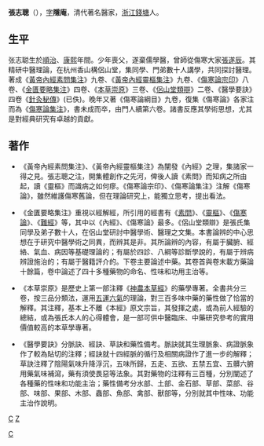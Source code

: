 '''張志聰'''（{{bd|1610年||1674年||catIdx=Z张}}），[[表字|字]]'''隱庵'''，清代著名醫家，[[浙江|浙江]][[錢塘|錢塘]]人。

== 生平 ==
张志聪生於[[順治|順治]]、[[康熙|康熙]]年間。少年喪父，遂棄儒學醫，曾師從傷寒大家[[張遂辰|張遂辰]]。其精研中醫理論，在杭州香山構侶山堂，集同學、門弟數十人講學，共同探討醫理。著成《[[黃帝內經素問集注|黃帝內經素問集注]]》九卷、《[[黃帝內經靈樞集注|黃帝內經靈樞集注]]》九卷、《[[傷寒論宗印|傷寒論宗印]]》八卷、《[[金匱要略集注|金匱要略集注]]》四卷、《[[本草崇原|本草崇原]]》三卷、《[[侶山堂類辯|侶山堂類辯]]》二卷、《醫學要訣》四卷《[[針灸秘傳|針灸秘傳]]》(已佚)。晚年又著《傷寒論綱目》九卷，復集《傷寒論》各家注而為《[[傷寒論集注|傷寒論集注]]》，書未成而卒，由門人續第六卷。諸書反應其學術思想，尤其是對經典研究有卓越的貢獻。

== 著作 ==
*《黃帝內經素問集注》、《黃帝內經靈樞集注》為闡發《內經》之理，集諸家一得之見。張志聰之注，開集體創作之先河，俾後人讀《素問》而知病之所由起，讀《靈樞》而識病之如何瘳。《傷寒論宗印》、《傷寒論集注》注解《傷寒論》，雖然維護傷寒舊論，但在理論研究上，能獨立思考，提出看法。
 
*《金匱要略集注》重視以經解經，所引用的經書有《[[素問|素問]]》、《[[靈樞|靈樞]]》、《[[傷寒論|傷寒論]]》、《[[難經|難經]]》等，其中以《內經》、《傷寒論》最多。《侶山堂類辯》是張氏集同學及弟子數十人，在侶山堂研討中醫學術、醫理之文集。本書論辨的中心思想在于研究中醫學術之同異，而辨其是非。其所論辨的內容，有屬于臟腑、經絡、氣血、病因等基礎理論的；有屬於四診、八綱等診斷學說的，有屬于辨病辨證施治的；有屬于醫籍評介的。下卷主要論述中藥。其卷首與卷末載方藥論十餘篇，卷中論述了四十多種藥物的命名、性味和功用主治等。 

*《本草崇原》是歷史上第一部注釋《[[神農本草經|神農本草經]]》的藥學專著。全書共分三卷，按三品分類法，運用[[五運六氣|五運六氣]]的理論，對三百多味中藥的藥性做了恰當的解釋。其注釋，基本上不離《本經》原文宗旨，其發揮之處，或為前人經驗的總結，或為張氏本人的心得體會，是一部可供中醫臨床、中藥研究參考的實用價值較高的本草學專著。 

*《醫學要訣》分脈訣、經訣、草訣和藥性備考。脈訣就其生理脈象、病證脈象作了較為貼切的注釋；經訣就十四經脈的循行及相關病證作了進一步的解釋；草訣注釋了陰陽氣味升降浮沉，五味所歸，五走、五欲、五禁五宜、五髒六腑用藥氣味補瀉，藥有須使畏惡等法象。其對藥物的注釋有三百種，分別闡述了各種藥的性味和功能主治；藥性備考分水部、土部、金石部、草部、菜部、谷部、味部、果部、木部、蟲部、魚部、禽部、獸部等，分別就其中性味、功能主治作說明。 


[[category:清朝醫學家|C]]
[[Category:錢塘縣人|C]]
[[category:張姓|Z]]